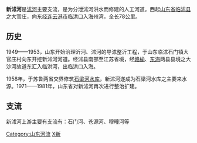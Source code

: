 {{unreferenced|time=2011-10-02T15:04:11+00:00}}
'''新沭河'''是[[沭河|沭河]]主要支流，是为分泄沭河洪水而修建的人工河道。西起[[山东省|山东省]][[临沭县|临沭县]]之大官庄，向东经[[连云港市|连云港市]]临洪口入海州湾，全长78公里。

==历史==
1949——1953，山东开始治理沂河、沭河的导沭整沂工程，于山东临沭石门镇大官庄村向东开挖新沭河河道。经沭县南部至江苏省境，经[[赣榆|赣榆]]、[[东海|东海]]两县县境之大沙河故道东汇入临洪河，出临洪口入海。

1958年，于苏鲁两省交界修筑[[石梁河水库|石梁河水库]]，新沭河遂成为石梁河水库之主要来水源。1971——1981年，山东省对新沭河再次进行整治扩建。

==支流==
新沭河上游主要有支流有：石门河、苍源河、穆疃河等

{{赣榆河流}}

[[Category:山东河流|Category:山东河流]]
[[Category:赣榆地理|X新]]